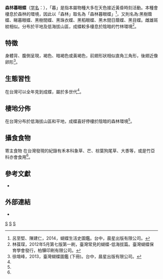 {{NoteTA
|G1=Butterfly
}}
{{Speciesbox
| genus = Melanitis
| species = phedima
| authority = (Fruhstorfer, 1908)
| image = Melanitis phedima polishana 20141012.jpg
| image_width = 250px
| image_caption = 台灣亞種（''M. p. polishana''）
| subdivision_ranks = [[亞種|亞種]]<!-- 下一階層分類的範圍 -->
| subdivision = ''M. p. polishana''<!-- 下一階層分類的學名 -->
| synonyms = <!-- 異名 -->
}}

'''森林暮眼蝶'''（[[学名|学名]]：{{lang|la|'''''Melanitis phedima'''''}}），「暮」是指本屬物種大多在天色接近黃昏時刻活動。本種會棲息於森林的環境，因此以「森林」取名為「森林暮眼蝶」<ref name="2014，蝴蝶生活史圖鑑">呂至堅、陳建仁，2014，蝴蝶生活史圖鑑。台中，晨星出版有限公司。</ref>，又則名為:黑樹蔭蝶、睇暮眼蝶、黑樹間蝶、黑珠衣蝶、黑稻眼蝶、黑木間日蔭蝶、黑目蝶。雌雄斑紋相似。分布於平地及低海拔山區，成蝶較多棲息於陰暗的竹林環境<ref name="2012年5月第七版第一刷，臺灣常見的蝴蝶-低海拔篇">林葆琛，2012年5月第七版第一刷，臺灣常見的蝴蝶-低海拔篇。臺灣蝴蝶保育學會發行，柏驊印刷有限公司。</ref>。

==特徵==
身體背、腹側呈現，褐色、暗褐色或黃褐色，前翅形狀相似直角三角形，後翅近像卵形<ref name="2013，臺灣蝴蝶圖鑑 (下冊)">徐堉峰，2013，臺灣蝴蝶圖鑑 (下冊)。台中，晨星出版有限公司。</ref>。
==生態習性==
在台灣可以全年見到成蝶，屬於多世代<ref name="2014，蝴蝶生活史圖鑑"/>。

==棲地分佈==
在台灣分布於低海拔山區和平地，成蝶喜好停棲於陰暗的森林環境<ref name="2012年5月第七版第一刷，臺灣常見的蝴蝶-低海拔篇"/>。

==攝食食物==
寄主食物 在台灣發現的紀錄有禾本科象草、芒、棕葉狗尾草、大黍等，或是竹亞科亦會食用<ref name="2014，蝴蝶生活史圖鑑"/>。<!-- 針對幼生期的食草做描述 --> <br>
<!--蜜源-->     <!-- 針對成蝶的蜜源做描述 -->

<!--==威脅==-->
<!--保育狀況-->
<!--描述 -->

==參考文獻==
<!-- 臺灣物種名錄-->
{{refbegin}} 
* {{TaiBNET| zh=森林暮眼蝶 | id=347150 | binomial= Melanitis phedima | sub =polishana    | authority=Fruhstorfer, 1908 | var= | accessdate=2014-11-19}} 
{{refend}}
{{reflist}}

==外部連結==
* {{Commonscat-inline|Melanitis phedima|森林暮眼蝶}}

{{Taxonbar}}

[[Category:1908年描述的昆虫|S]]
[[Category:暮眼蝶屬|S]]
[[Category:臺灣蝴蝶|S]]